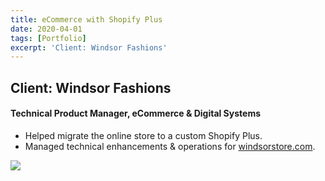 ```yaml
---
title: eCommerce with Shopify Plus
date: 2020-04-01
tags: [Portfolio]
excerpt: 'Client: Windsor Fashions'
---
```

## Client: Windsor Fashions

#### Technical Product Manager, eCommerce & Digital Systems
- Helped migrate the online store to a custom Shopify Plus.
- Managed technical enhancements & operations for [windsorstore.com]("https://www.windsorstore.com/#").
<!-- Link -->

<!-- Image -->
![](../images/windsor-store_home.png)
